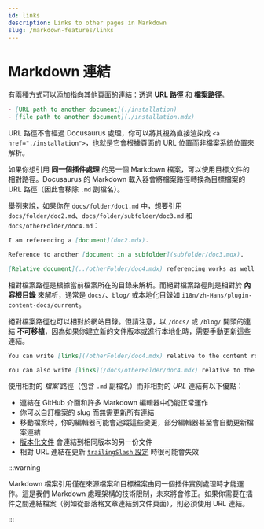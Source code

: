 ```yaml
---
id: links
description: Links to other pages in Markdown
slug: /markdown-features/links
---
```


# Markdown 連結

有兩種方式可以添加指向其他頁面的連結：透過 **URL 路徑** 和 **檔案路徑**。

```md
- [URL path to another document](./installation)
- [file path to another document](./installation.mdx)
```

URL 路徑不會經過 Docusaurus 處理，你可以將其視為直接渲染成 `<a href="./installation">`，也就是它會根據頁面的 URL 位置而非檔案系統位置來解析。

如果你想引用 **同一個插件處理** 的另一個 Markdown 檔案，可以使用目標文件的相對路徑。Docusaurus 的 Markdown 載入器會將檔案路徑轉換為目標檔案的 URL 路徑（因此會移除 `.md` 副檔名）。

舉例來說，如果你在 `docs/folder/doc1.md` 中，想要引用 `docs/folder/doc2.md`、`docs/folder/subfolder/doc3.md` 和 `docs/otherFolder/doc4.md`：

```md title="docs/folder/doc1.md"
I am referencing a [document](doc2.mdx).

Reference to another [document in a subfolder](subfolder/doc3.mdx).

[Relative document](../otherFolder/doc4.mdx) referencing works as well.
```

相對檔案路徑是根據當前檔案所在的目錄來解析。而絕對檔案路徑則是相對於 **內容根目錄** 來解析，通常是 `docs/`、`blog/` 或本地化目錄如 `i18n/zh-Hans/plugin-content-docs/current`。

絕對檔案路徑也可以相對於網站目錄。但請注意，以 `/docs/` 或 `/blog/` 開頭的連結 **不可移植**，因為如果你建立新的文件版本或進行本地化時，需要手動更新這些連結。

```md
You can write [links](/otherFolder/doc4.mdx) relative to the content root (`/docs/`).

You can also write [links](/docs/otherFolder/doc4.mdx) relative to the site directory, but it's not recommended.
```

使用相對的 _檔案_ 路徑（包含 `.md` 副檔名）而非相對的 _URL_ 連結有以下優點：

- 連結在 GitHub 介面和許多 Markdown 編輯器中仍能正常運作
- 你可以自訂檔案的 slug 而無需更新所有連結
- 移動檔案時，你的編輯器可能會追蹤這些變更，部分編輯器甚至會自動更新檔案連結
- [版本化文件](../docs/versioning.mdx) 會連結到相同版本的另一份文件
- 相對 URL 連結在更新 [`trailingSlash` 設定](../../api/docusaurus.config.js.mdx#trailingSlash) 時很可能會失效

:::warning

Markdown 檔案引用僅在來源檔案和目標檔案由同一個插件實例處理時才能運作。這是我們 Markdown 處理架構的技術限制，未來將會修正。如果你需要在插件之間連結檔案（例如從部落格文章連結到文件頁面），則必須使用 URL 連結。

:::